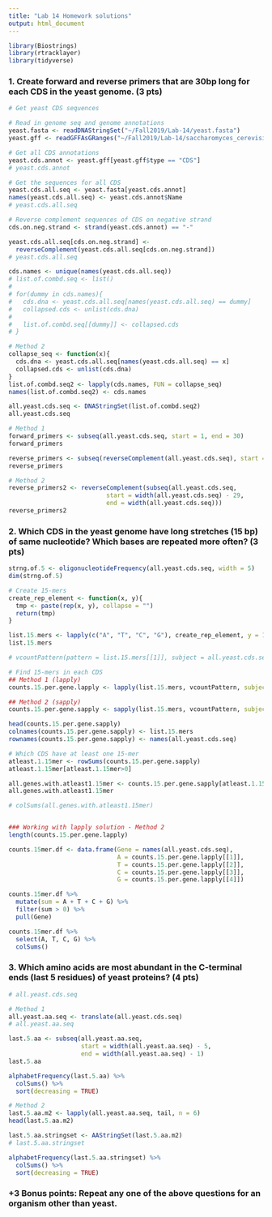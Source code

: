 ```yaml
---
title: "Lab 14 Homework solutions"
output: html_document
---
```


```r
library(Biostrings)
library(rtracklayer)
library(tidyverse)
```


### 1. Create forward and reverse primers that are 30bp long for each CDS in the yeast genome. (3 pts)
```r
# Get yeast CDS sequences

# Read in genome seq and genome annotations
yeast.fasta <- readDNAStringSet("~/Fall2019/Lab-14/yeast.fasta")
yeast.gff <- readGFFAsGRanges("~/Fall2019/Lab-14/saccharomyces_cerevisiae.gff.txt")
```

```r
# Get all CDS annotations
yeast.cds.annot <- yeast.gff[yeast.gff$type == "CDS"]
# yeast.cds.annot
```

```r
# Get the sequences for all CDS
yeast.cds.all.seq <- yeast.fasta[yeast.cds.annot]
names(yeast.cds.all.seq) <- yeast.cds.annot$Name
# yeast.cds.all.seq
```

```r
# Reverse complement sequences of CDS on negative strand
cds.on.neg.strand <- strand(yeast.cds.annot) == "-"

yeast.cds.all.seq[cds.on.neg.strand] <-
  reverseComplement(yeast.cds.all.seq[cds.on.neg.strand])
# yeast.cds.all.seq
```

```r
cds.names <- unique(names(yeast.cds.all.seq))
# list.of.combd.seq <- list()
# 
# for(dummy in cds.names){
#   cds.dna <- yeast.cds.all.seq[names(yeast.cds.all.seq) == dummy]
#   collapsed.cds <- unlist(cds.dna)
#   
#   list.of.combd.seq[[dummy]] <- collapsed.cds
# }

# Method 2
collapse_seq <- function(x){
  cds.dna <- yeast.cds.all.seq[names(yeast.cds.all.seq) == x]
  collapsed.cds <- unlist(cds.dna)
}
list.of.combd.seq2 <- lapply(cds.names, FUN = collapse_seq)
names(list.of.combd.seq2) <- cds.names
```

```r
all.yeast.cds.seq <- DNAStringSet(list.of.combd.seq2)
all.yeast.cds.seq
```

```r
# Method 1
forward_primers <- subseq(all.yeast.cds.seq, start = 1, end = 30)
forward_primers

reverse_primers <- subseq(reverseComplement(all.yeast.cds.seq), start = 1, end = 30)
reverse_primers

# Method 2
reverse_primers2 <- reverseComplement(subseq(all.yeast.cds.seq, 
                           start = width(all.yeast.cds.seq) - 29, 
                           end = width(all.yeast.cds.seq)))
reverse_primers2
```

### 2. Which CDS in the yeast genome have long stretches (15 bp) of same nucleotide? Which bases are repeated more often? (3 pts)
```r
strng.of.5 <- oligonucleotideFrequency(all.yeast.cds.seq, width = 5)
dim(strng.of.5)

# Create 15-mers
create_rep_element <- function(x, y){
  tmp <- paste(rep(x, y), collapse = "")
  return(tmp)
}

list.15.mers <- lapply(c("A", "T", "C", "G"), create_rep_element, y = 15)
list.15.mers

# vcountPattern(pattern = list.15.mers[[1]], subject = all.yeast.cds.seq)

# Find 15-mers in each CDS
## Method 1 (lapply)
counts.15.per.gene.lapply <- lapply(list.15.mers, vcountPattern, subject = all.yeast.cds.seq)

## Method 2 (sapply)
counts.15.per.gene.sapply <- sapply(list.15.mers, vcountPattern, subject = all.yeast.cds.seq)

head(counts.15.per.gene.sapply)
colnames(counts.15.per.gene.sapply) <- list.15.mers
rownames(counts.15.per.gene.sapply) <- names(all.yeast.cds.seq)

# Which CDS have at least one 15-mer
atleast.1.15mer <- rowSums(counts.15.per.gene.sapply)
atleast.1.15mer[atleast.1.15mer>0]

all.genes.with.atleast1.15mer <- counts.15.per.gene.sapply[atleast.1.15mer>0, ]
all.genes.with.atleast1.15mer

# colSums(all.genes.with.atleast1.15mer)


### Working with lapply solution - Method 2
length(counts.15.per.gene.lapply)

counts.15mer.df <- data.frame(Gene = names(all.yeast.cds.seq),
                              A = counts.15.per.gene.lapply[[1]],
                              T = counts.15.per.gene.lapply[[2]],
                              C = counts.15.per.gene.lapply[[3]],
                              G = counts.15.per.gene.lapply[[4]])

counts.15mer.df %>%
  mutate(sum = A + T + C + G) %>%
  filter(sum > 0) %>%
  pull(Gene)

counts.15mer.df %>%
  select(A, T, C, G) %>%
  colSums()


```



### 3. Which amino acids are most abundant in the C-terminal ends (last 5 residues) of yeast proteins? (4 pts)
```r
# all.yeast.cds.seq

# Method 1
all.yeast.aa.seq <- translate(all.yeast.cds.seq)
# all.yeast.aa.seq

last.5.aa <- subseq(all.yeast.aa.seq, 
                    start = width(all.yeast.aa.seq) - 5, 
                    end = width(all.yeast.aa.seq) - 1)
last.5.aa

alphabetFrequency(last.5.aa) %>% 
  colSums() %>%
  sort(decreasing = TRUE)

# Method 2
last.5.aa.m2 <- lapply(all.yeast.aa.seq, tail, n = 6)
head(last.5.aa.m2)

last.5.aa.stringset <- AAStringSet(last.5.aa.m2)
# last.5.aa.stringset

alphabetFrequency(last.5.aa.stringset) %>% 
  colSums() %>%
  sort(decreasing = TRUE)
```


### +3 Bonus points: Repeat any one of the above questions for an organism other than yeast.






















